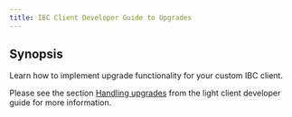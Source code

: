 ```yaml
---
title: IBC Client Developer Guide to Upgrades
---
```


## Synopsis

Learn how to implement upgrade functionality for your custom IBC client.

Please see the section [Handling upgrades](/ibc/v10.1.x/light-clients/developer-guide/upgrades) from the light client developer guide for more information.
